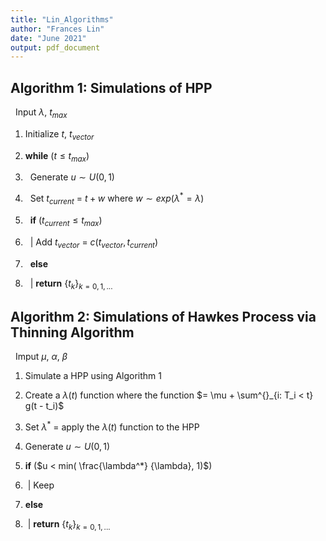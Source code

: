 ```yaml
---
title: "Lin_Algorithms"
author: "Frances Lin"
date: "June 2021"
output: pdf_document
---
```


## Algorithm 1: Simulations of HPP

\begin{center}\rule{6in}{0.4pt}\end{center}

\ \ Input $\lambda$, $t_{max}$

1. Initialize $t$, $t_{vector}$

2. **while** ($t \leq t_{max}$)

3. \ \ Generate $u \sim U(0,1)$

4. \ \ Set $t_{current}$ = $t + w$ where $w \sim exp(\lambda^{*} = \lambda)$ 

5. \ \ **if** ($t_{current} \leq t_{max}$)

6. \ \ | Add $t_{vector}$ = $c(t_{vector}, t_{current})$

6. \ \ **else**

7. \ \ | **return** $\{t_{k}\}_{k = 0, 1,... }$

\begin{center}\rule{6in}{0.4pt}\end{center}


## Algorithm 2: Simulations of Hawkes Process via Thinning Algorithm

\begin{center}\rule{6in}{0.4pt}\end{center}

\ \ Imput $\mu$, $\alpha$, $\beta$

1. Simulate a HPP using Algorithm 1

2. Create a $\lambda(t)$ function where the function $= \mu + \sum^{}_{i: T_i < t} g(t - t_i)$

3. Set $\lambda^*$ = apply the $\lambda(t)$ function to the HPP

4. Generate $u \sim U(0,1)$

5. **if** ($u < min( \frac{\lambda^*} {\lambda}, 1)$) 

6. \ | Keep

7. **else**

8. \ | **return** $\{t_{k}\}_{k = 0, 1,... }$

\begin{center}\rule{6in}{0.4pt}\end{center}



